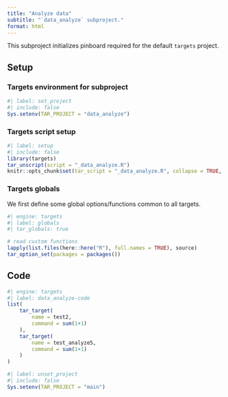 ```yaml
---
title: "Analyze data"
subtitle: "`data_analyze` subproject."
format: html
---
```


This subproject initializes pinboard required for the default `targets` project.

## Setup

### Targets environment for subproject

```r
#| label: set_project
#| include: false
Sys.setenv(TAR_PROJECT = "data_analyze")
```

### Targets script setup

```r
#| label: setup
#| include: false
library(targets)
tar_unscript(script = "_data_analyze.R")
knitr::opts_chunk$set(tar_script = "_data_analyze.R", collapse = TRUE, comment = "#>")
```


### Targets globals

We first define some global options/functions common to all targets.

```r
#| engine: targets
#| label: globals
#| tar_globals: true

# read custom functions
lapply(list.files(here::here("R"), full.names = TRUE), source)
tar_option_set(packages = packages())
```

## Code

```r
#| engine: targets
#| label: data_analyze-code
list(
    tar_target(
        name = test2,
        command = sum(1+1)
    ),
    tar_target(
        name = test_analyze5,
        command = sum(1+1)
    )
)
```

```r
#| label: unset_project
#| include: false
Sys.setenv(TAR_PROJECT = "main")
```